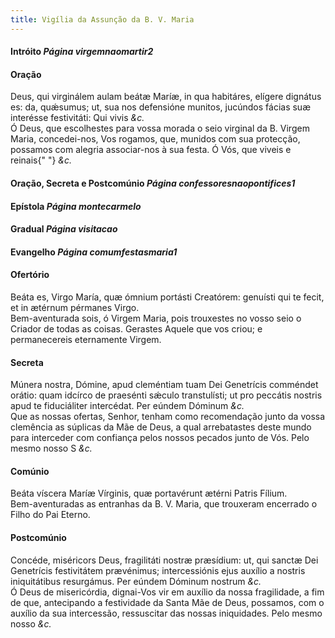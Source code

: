 ```yaml
---
title: Vigília da Assunção da B. V. Maria
---
```


<h4 class="text-center">
  Intróito <em>Página virgemnaomartir2</em>
</h4>

<h4 class="text-center">Oração</h4>
<div class="grid grid-cols-2 gap-5">
  <div class="col-6 dropcaps text-justify">
    Deus, qui virginálem aulam beátæ Maríæ, in qua habitáres, elígere dignátus
    es: da, quǽsumus; ut, sua nos defensióne munitos, jucúndos fácias suæ
    interésse festivitáti: Qui vivis <em>&c.</em>
  </div>
  <div class="col-6 dropcaps text-justify">
    Ó Deus, que escolhestes para vossa morada o seio virginal da B. Virgem
    Maria, concedei-nos, Vos rogamos, que, munidos com sua protecção, possamos
    com alegria associar-nos à sua festa. Ó Vós, que viveis e reinais{" "}
    <em>&c.</em>
  </div>
</div>

<h4 class="text-center">
  Oração, Secreta e Postcomúnio <em>Página confessoresnaopontifices1</em>
</h4>

<h4 class="text-center">
  Epístola <em>Página montecarmelo</em>
</h4>

<h4 class="text-center">
  Gradual <em>Página visitacao</em>
</h4>

<h4 class="text-center">
  Evangelho <em>Página comumfestasmaria1</em>
</h4>

<h4 class="text-center">Ofertório</h4>
<div class="grid grid-cols-2 gap-5">
  <div class="col-6 dropcaps text-justify">
    Beáta es, Virgo María, quæ ómnium portásti Creatórem: genuísti qui te fecit,
    et in ætérnum pérmanes Virgo.
  </div>
  <div class="col-6 dropcaps text-justify">
    Bem-aventurada sois, ó Virgem Maria, pois trouxestes no vosso seio o Criador
    de todas as coisas. Gerastes Aquele que vos criou; e permanecereis
    eternamente Virgem.
  </div>
</div>

<h4 class="text-center">Secreta</h4>
<div class="grid grid-cols-2 gap-5">
  <div class="col-6 dropcaps text-justify">
    Múnera nostra, Dómine, apud cleméntiam tuam Dei Genetrícis comméndet orátio:
    quam idcírco de praesénti sǽculo transtulísti; ut pro peccátis nostris apud
    te fiduciáliter intercédat. Per eúndem Dóminum <em>&c.</em>
  </div>
  <div class="col-6 dropcaps text-justify">
    Que as nossas ofertas, Senhor, tenham como recomendação junto da vossa
    clemência as súplicas da Mãe de Deus, a qual arrebatastes deste mundo para
    interceder com confiança pelos nossos pecados junto de Vós. Pelo mesmo nosso
    S <em>&c.</em>
  </div>
</div>

<h4 class="text-center">Comúnio</h4>
<div class="grid grid-cols-2 gap-5">
  <div class="col-6 dropcaps text-justify">
    Beáta víscera Maríæ Vírginis, quæ portavérunt ætérni Patris Fílium.
  </div>
  <div class="col-6 dropcaps text-justify">
    Bem-aventuradas as entranhas da B. V. Maria, que trouxeram encerrado o Filho
    do Pai Eterno.
  </div>
</div>

<h4 class="text-center">Postcomúnio</h4>
<div class="grid grid-cols-2 gap-5">
  <div class="col-6 dropcaps text-justify">
    Concéde, miséricors Deus, fragilitáti nostræ præsídium: ut, qui sanctæ Dei
    Genetrícis festivitátem prævénimus; intercessiónis ejus auxílio a nostris
    iniquitátibus resurgámus. Per eúndem Dóminum nostrum <em>&c.</em>
  </div>
  <div class="col-6 dropcaps text-justify">
    Ó Deus de misericórdia, dignai-Vos vir em auxílio da nossa fragilidade, a
    fim de que, antecipando a festividade da Santa Mãe de Deus, possamos, com o
    auxílio da sua intercessão, ressuscitar das nossas iniquidades. Pelo mesmo
    nosso <em>&c.</em>
  </div>
</div>

